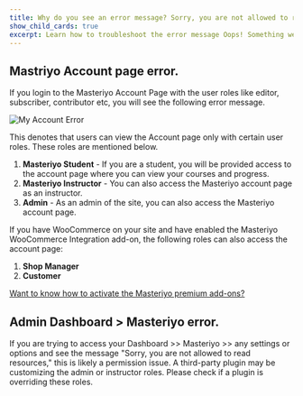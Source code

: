 ```yaml
---
title: Why do you see an error message? Sorry, you are not allowed to read resources.
show_child_cards: true
excerpt: Learn how to troubleshoot the error message Oops! Something went wrong. Sorry, you are not allowed to read resources.
---
```


## Mastriyo Account page error.

If you login to the Masteriyo Account Page with the user roles like editor, subscriber, contributor etc, you will see the following error message.

![My Account Error](https://user-images.githubusercontent.com/75772539/218966479-90650866-225b-4c0f-a6e9-a9c34bc42111.png)


This denotes that users can view the Account page only with certain user roles. These roles are mentioned below.

1. **Masteriyo Student** - If you are a student, you will be provided access to the account page where you can view your courses and progress.
2. **Masteriyo Instructor** - You can also access the Masteriyo account page as an instructor.
3. **Admin** - As an admin of the site, you can also access the Masteriyo account page.

If you have WooCommerce on your site and have enabled the Masteriyo WooCommerce Integration add-on, the following roles can also access the account page:

1. **Shop Manager**
2. **Customer**

[Want to know how to activate the Masteriyo premium add-ons?](https://docs.masteriyo.com/premium-addons/activate-masteriyo-premium-addons)

## Admin Dashboard > Masteriyo error.

If you are trying to access your Dashboard >> Masteriyo >> any settings or options and see the message "Sorry, you are not allowed to read resources," this is likely a permission issue. A third-party plugin may be customizing the admin or instructor roles. Please check if a plugin is overriding these roles.



